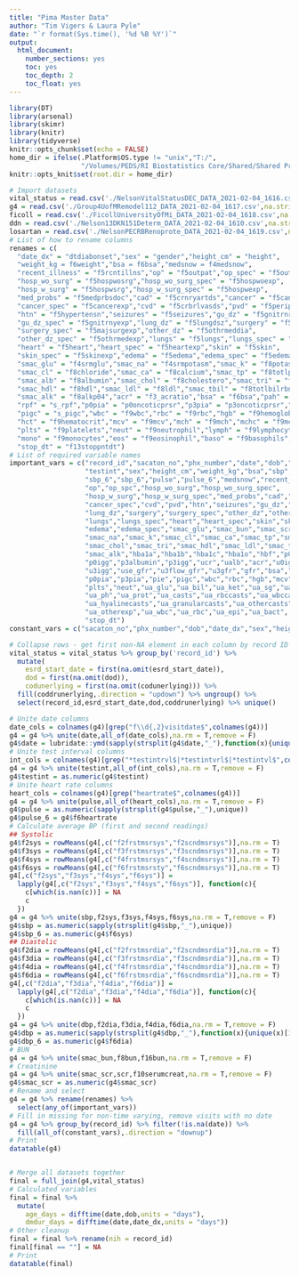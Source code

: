 ```yaml
---
title: "Pima Master Data"
author: "Tim Vigers & Laura Pyle"
date: "`r format(Sys.time(), '%d %B %Y')`"
output:
  html_document:
    number_sections: yes
    toc: yes
    toc_depth: 2
    toc_float: yes
---
```


```r
library(DT)
library(arsenal)
library(skimr)
library(knitr)
library(tidyverse)
knitr::opts_chunk$set(echo = FALSE)
home_dir = ifelse(.Platform$OS.type != "unix","T:/",
                  "/Volumes/PEDS/RI Biostatistics Core/Shared/Shared Projects/Laura/Peds Endo/Petter Bjornstad/Pima/Master data/Raw data")
knitr::opts_knit$set(root.dir = home_dir)
```

```r
# Import datasets
vital_status = read.csv('./NelsonVitalStatusDEC_DATA_2021-02-04_1616.csv',na.strings = "")
g4 = read.csv('./Group4UofMRemodel112_DATA_2021-02-04_1617.csv',na.strings = "")
ficoll = read.csv('./FicollUniversityOfMi_DATA_2021-02-04_1618.csv',na.strings = "")
ddn = read.csv('./Nelson13DKN151Determ_DATA_2021-02-04_1610.csv',na.strings = "")
losartan = read.csv('./NelsonPECRBRenoprote_DATA_2021-02-04_1619.csv',na.strings = "")
# List of how to rename columns
renames = c(
  "date_dx" = "dtdiabonset","sex" = "gender","height_cm" = "height",
  "weight_kg = f6weight","bsa = f6bsa","medsnow = f4medsnow",
  "recent_illness" = "f5rcntillns","op" = "f5outpat","op_spec" = "f5outpatspec",
  "hosp_wo_surg" = "f5hospwosrg","hosp_wo_surg_spec" = "f5hospwoexp",
  "hosp_w_surg" = "f5hospwsrg","hosp_w_surg_spec" = "f5hospwexp",
  "med_probs" = "f5medprbsdoc","cad" = "f5crnryartds","cancer" = "f5cancer",
  "cancer_spec" = "f5cancerexp","cvd" = "f5crbrlvasds","pvd" = "f5peripvasds",
  "htn" = "f5hypertensn","seizures" = "f5seizures","gu_dz" = "f5gnitrnryds",
  "gu_dz_spec" = "f5gnitrnyexp","lung_dz" = "f5lungdsz","surgery" = "f5majsurg",
  "surgery_spec" = "f5majsurgexp","other_dz" = "f5othrmeddia",
  "other_dz_spec" = "f5othrmedexp","lungs" = "f5lungs","lungs_spec" = "f5lungsexp",
  "heart" = "f5heart","heart_spec" = "f5heartexp","skin" = "f5skin",
  "skin_spec" = "f5skinexp","edema" = "f5edema","edema_spec" = "f5edemaexp",
  "smac_glu" = "f4srmglu","smac_na" = "f4srmpotasm","smac_k" = "f8potassium",
  "smac_cl" = "f8chloride","smac_ca" = "f8calcium","smac_tp" = "f8totlprotn",
  "smac_alb" = "f8albumin","smac_chol" = "f8cholestero","smac_tri" = "f8triglyceri",
  "smac_hdl" = "f8hdl","smac_ldl" = "f8ldl","smac_tbil" = "f8totlbilrbn",
  "smac_alk" = "f8alkp04","acr" = "f3_acratio","bsa" = "f6bsa","pah" = "pahclrnc",
  "rpf" = "s_rpf","p0pia" = "p0oncoticprsr","p3pia" = "p3oncoticprsr","pie" = "s_pie",
  "pigc" = "s_pigc","wbc" = "f9wbc","rbc" = "f9rbc","hgb" = "f9hemoglob",
  "hct" = "f9hematocrit","mcv" = "f9mcv","mch" = "f9mch","mchc" = "f9mchc",
  "plts" = "f9platelets","neut" = "f9neutrophil","lymph" = "f9lymphocyte",
  "mono" = "f9monocytes","eos" = "f9eosinophil","baso" = "f9basophils",
  "stop_dt" = "f13stoppntdt")
# List of required variable names
important_vars = c("record_id","sacaton_no","phx_number","date","dob","date_dx",
                   "testint","sex","height_cm","weight_kg","bsa","sbp","dbp",
                   "sbp_6","sbp_6","pulse","pulse_6","medsnow","recent_illness",
                   "op","op_spc","hosp_wo_surg","hosp_wo_surg_spec",
                   "hosp_w_surg","hosp_w_surg_spec","med_probs","cad","cancer",
                   "cancer_spec","cvd","pvd","htn","seizures","gu_dz","gu_dz_spec",
                   "lung_dz","surgery","surgery_spec","other_dz","other_dz_spec",
                   "lungs","lungs_spec","heart","heart_spec","skin","skin_spec",
                   "edema","edema_spec","smac_glu","smac_bun","smac_scr",
                   "smac_na","smac_k","smac_cl","smac_ca","smac_tp","smac_alb",
                   "smac_chol","smac_tri","smac_hdl","smac_ldl","smac_tbil",
                   "smac_alk","hba1a","hba1b","hba1c","hba1o","hbf","p0albumin",
                   "p0igg","p3albumin","p3igg","ucr","ualb","acr","u0igg","u3albumin",
                   "u3igg","use_gfr","u3flow_gfr","u3gfr","gfr","bsa","pah","rpf",
                   "p0pia","p3pia","pie","pigc","wbc","rbc","hgb","mcv","mch",
                   "plts","neut","ua_glu","ua_bil","ua_ket","ua_sg","ua_ob",
                   "ua_ph","ua_prot","ua_casts","ua_rbccasts","ua_wbccasts",
                   "ua_hyalinecasts","ua_granularcasts","ua_othercasts",
                   "ua_otherexp","ua_wbc","ua_rbc","ua_epi","ua_bact",
                   "stop_dt")
constant_vars = c("sacaton_no","phx_number","dob","date_dx","sex","height_cm")
```

```r
# Collapse rows - get first non-NA element in each column by record ID
vital_status = vital_status %>% group_by('record_id') %>% 
  mutate(
    esrd_start_date = first(na.omit(esrd_start_date)),
    dod = first(na.omit(dod)),
    codunerlying = first(na.omit(codunerlying))) %>% 
  fill(coddrunerlying,.direction = "updown") %>% ungroup() %>% 
  select(record_id,esrd_start_date,dod,coddrunerlying) %>% unique()
```

```r
# Unite date columns
date_cols = colnames(g4)[grep("f\\d{,2}visitdate$",colnames(g4))]
g4 = g4 %>% unite(date,all_of(date_cols),na.rm = T,remove = F)
g4$date = lubridate::ymd(sapply(strsplit(g4$date,"_"),function(x){unique(x)[1]}))
# Unite test interval columns
int_cols = colnames(g4)[grep("*testintrvl$|*testintvrl$|*testintvl$",colnames(g4))]
g4 = g4 %>% unite(testint,all_of(int_cols),na.rm = T,remove = F)
g4$testint = as.numeric(g4$testint)
# Unite heart rate columns
heart_cols = colnames(g4)[grep("heartrate$",colnames(g4))]
g4 = g4 %>% unite(pulse,all_of(heart_cols),na.rm = T,remove = F)
g4$pulse = as.numeric(sapply(strsplit(g4$pulse,"_"),unique))
g4$pulse_6 = g4$f6heartrate
# Calculate average BP (first and second readings)
## Systolic
g4$f2sys = rowMeans(g4[,c("f2frstmsrsys","f2scndmsrsys")],na.rm = T)
g4$f3sys = rowMeans(g4[,c("f3frstmsrsys","f3scndmsrsys")],na.rm = T)
g4$f4sys = rowMeans(g4[,c("f4frstmsrsys","f4scndmsrsys")],na.rm = T)
g4$f6sys = rowMeans(g4[,c("f6frstmsrsty","f6scndmsrsys")],na.rm = T)
g4[,c("f2sys","f3sys","f4sys","f6sys")] = 
  lapply(g4[,c("f2sys","f3sys","f4sys","f6sys")], function(c){
    c[which(is.nan(c))] = NA
    c
  })
g4 = g4 %>% unite(sbp,f2sys,f3sys,f4sys,f6sys,na.rm = T,remove = F)
g4$sbp = as.numeric(sapply(strsplit(g4$sbp,"_"),unique))
g4$sbp_6 = as.numeric(g4$f6sys)
## Diastolic
g4$f2dia = rowMeans(g4[,c("f2frstmsrdia","f2scndmsrdia")],na.rm = T)
g4$f3dia = rowMeans(g4[,c("f3frstmsrdia","f3scndmsrdia")],na.rm = T)
g4$f4dia = rowMeans(g4[,c("f4frstmsrdia","f4scndmsrdia")],na.rm = T)
g4$f6dia = rowMeans(g4[,c("f6frstmsrdia","f6scndmsrdia")],na.rm = T)
g4[,c("f2dia","f3dia","f4dia","f6dia")] = 
  lapply(g4[,c("f2dia","f3dia","f4dia","f6dia")], function(c){
    c[which(is.nan(c))] = NA
    c
  })
g4 = g4 %>% unite(dbp,f2dia,f3dia,f4dia,f6dia,na.rm = T,remove = F)
g4$dbp = as.numeric(sapply(strsplit(g4$dbp,"_"),function(x){unique(x)[1]}))
g4$dbp_6 = as.numeric(g4$f6dia)
# BUN
g4 = g4 %>% unite(smac_bun,f8bun,f16bun,na.rm = T,remove = F)
# Creatinine
g4 = g4 %>% unite(smac_scr,scr,f10serumcreat,na.rm = T,remove = F)
g4$smac_scr = as.numeric(g4$smac_scr)
# Rename and select
g4 = g4 %>% rename(renames) %>%
  select(any_of(important_vars))
# Fill in missing for non-time varying, remove visits with no date
g4 = g4 %>% group_by(record_id) %>% filter(!is.na(date)) %>%
  fill(all_of(constant_vars),.direction = "downup")
# Print
datatable(g4)
```

```r

```

```r
# Merge all datasets together
final = full_join(g4,vital_status)
# Calculated variables
final = final %>% 
  mutate(
    age_days = difftime(date,dob,units = "days"),
    dmdur_days = difftime(date,date_dx,units = "days"))
# Other cleanup
final = final %>% rename(nih = record_id)
final[final == ""] = NA
# Print
datatable(final)
```

